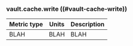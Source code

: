 ### vault.cache.write ((#vault-cache-write))

Metric type | Units | Description
----------- | ----- | -----------
BLAH     | BLAH    | BLAH